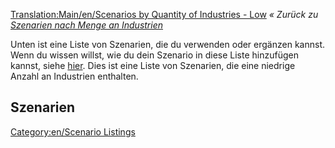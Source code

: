 [[Translation:Main/en/Scenarios by Quantity of Industries - Low]]
''« Zurück zu [[Main/de/Szenarien nach Menge an Industrien|Szenarien nach Menge an Industrien]]''

[[Category:en/Scenario Listings]]

Unten ist eine Liste von Szenarien, die du verwenden oder ergänzen kannst. Wenn du wissen willst, wie du dein Szenario in diese Liste hinzufügen kannst, siehe [[Main/en/List of player-made scenarios|hier]]. Dies ist eine Liste von Szenarien, die eine niedrige Anzahl an Industrien enthalten.

==Szenarien==